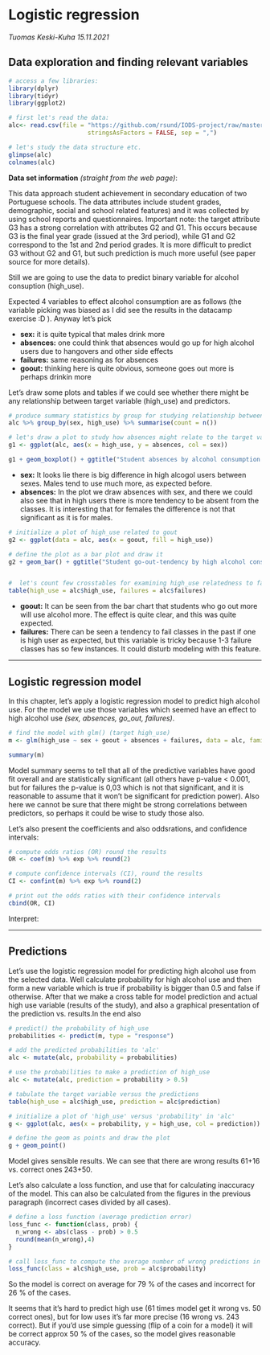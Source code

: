 # Logistic regression

*Tuomas Keski-Kuha 15.11.2021*

## Data exploration and finding relevant variables

```r
# access a few libraries: 
library(dplyr)
library(tidyr)
library(ggplot2)

# first let's read the data: 
alc<- read.csv(file = "https://github.com/rsund/IODS-project/raw/master/data/alc.csv", 
                      stringsAsFactors = FALSE, sep = ",")

# let's study the data structure etc. 
glimpse(alc)
colnames(alc)

```

**Data set information** *(straight from the web page)*: 

This data approach student achievement in secondary education of two Portuguese schools. The data attributes include student grades, demographic, social and school related features) and it was collected by using school reports and questionnaires. Important note: the target attribute G3 has a strong correlation with attributes G2 and G1. This occurs because G3 is the final year grade (issued at the 3rd period), while G1 and G2 correspond to the 1st and 2nd period grades. It is more difficult to predict G3 without G2 and G1, but such prediction is much more useful (see paper source for more details).

Still we are going to use the data to predict binary variable for alcohol consuption (high_use).

Expected 4 variables to effect alcohol consumption are as follows (the variable picking was biased as I did see the results in the datacamp exercise :D ). Anyway let's pick 

- **sex:** it is quite typical that males drink more 
- **absences:** one could think that absences would go up for high alcohol users due to hangovers and other side effects
- **failures:** same reasoning as for absences
- **goout:** thinking here is quite obvious, someone goes out more is perhaps drinkin more

Let's draw some plots and tables if we could see whether there might be any relationship between target variable (high_use) and predictors. 


```r
# produce summary statistics by group for studying relationship between high_use and sex
alc %>% group_by(sex, high_use) %>% summarise(count = n())

# let's draw a plot to study how absences might relate to the target variable
g1 <- ggplot(alc, aes(x = high_use, y = absences, col = sex))

g1 + geom_boxplot() + ggtitle("Student absences by alcohol consumption and sex")

```

- **sex:** It looks lie there is big difference in high alcogol users between sexes. Males tend to use much more, as expected before. 
- **absences:** In the plot we draw absences with sex, and there we could also see that in high users there is more tendency to be absent from the classes. It is interesting that for females the difference is not that significant as it is for males. 

```r
# initialize a plot of high_use related to gout
g2 <- ggplot(data = alc, aes(x = goout, fill = high_use))

# define the plot as a bar plot and draw it
g2 + geom_bar() + ggtitle("Student go-out-tendency by high alcohol consumption")


#  let's count few crosstables for examining high_use relatedness to failures
table(high_use = alc$high_use, failures = alc$failures)

```

- **goout:** It can be seen from the bar chart that students who go out more will use alcohol more. The effect is quite clear, and this was quite expected. 
- **failures:** There can be seen a tendency to fail classes in the past if one is high user as expected, but this variable is tricky because 1-3 failure classes has so few instances. It could disturb modeling with this feature. 

-----------------------------------------------

## Logistic regression model

In this chapter, let's apply a logistic regression model to predict high alcohol use. For the model we use those variables which seemed have an effect to high alcohol use *(sex, absences, go_out, failures)*. 

```r
# find the model with glm() (target high_use)
m <- glm(high_use ~ sex + goout + absences + failures, data = alc, family = "binomial")

summary(m)
```

Model summary seems to tell that all of the predictive variables have good fit overall and are statistically significant (all others have p-value < 0.001, but for failures the p-value is 0,03 which is not that significant, and it is reasonable to assume that it won't be significant for prediction power). Also here we cannot be sure that there might be strong correlations between predictors, so perhaps it could be wise to study those also. 

Let's also present the coefficients and also oddsrations, and confidence intervals: 

```r
# compute odds ratios (OR) round the results
OR <- coef(m) %>% exp %>% round(2)

# compute confidence intervals (CI), round the results
CI <- confint(m) %>% exp %>% round(2)

# print out the odds ratios with their confidence intervals
cbind(OR, CI)

```
Interpret: 

--------------------------------------------

## Predictions

Let's use the logistic regression model for predicting high alcohol use from the selected data. Well calculate probability for high alcohol use and then form a new variable which is true if probability is bigger than 0.5 and false if otherwise. After that we make a cross table for model prediction and actual high use variable (results of the study), and also a graphical presentation of the prediction vs. results.In the end also 

```r
# predict() the probability of high_use
probabilities <- predict(m, type = "response")

# add the predicted probabilities to 'alc'
alc <- mutate(alc, probability = probabilities)

# use the probabilities to make a prediction of high_use
alc <- mutate(alc, prediction = probability > 0.5)

# tabulate the target variable versus the predictions
table(high_use = alc$high_use, prediction = alc$prediction)

# initialize a plot of 'high_use' versus 'probability' in 'alc'
g <- ggplot(alc, aes(x = probability, y = high_use, col = prediction))

# define the geom as points and draw the plot
g + geom_point()


```

Model gives sensible results. We can see that there are wrong results 61+16 vs. correct ones 243+50. 

Let's also calculate a loss function, and use that for calculating inaccuracy of the model. This can also be calculated from the figures in the previous paragraph (incorrect cases divided by all cases). 
```r

# define a loss function (average prediction error)
loss_func <- function(class, prob) {
  n_wrong <- abs(class - prob) > 0.5
  round(mean(n_wrong),4)
}

# call loss_func to compute the average number of wrong predictions in the (training) data
loss_func(class = alc$high_use, prob = alc$probability)

```

So the model is correct on average for 79 % of the cases and incorrect for 26 % of the cases. 

It seems that it's hard to predict high use (61 times model get it wrong vs. 50 correct ones), but for low uses it's far more precise (16 wrong vs. 243 correct). But if you'd use simple guessing (flip of a coin for a model) it will be correct approx 50 % of the cases, so the model gives reasonable accuracy. 